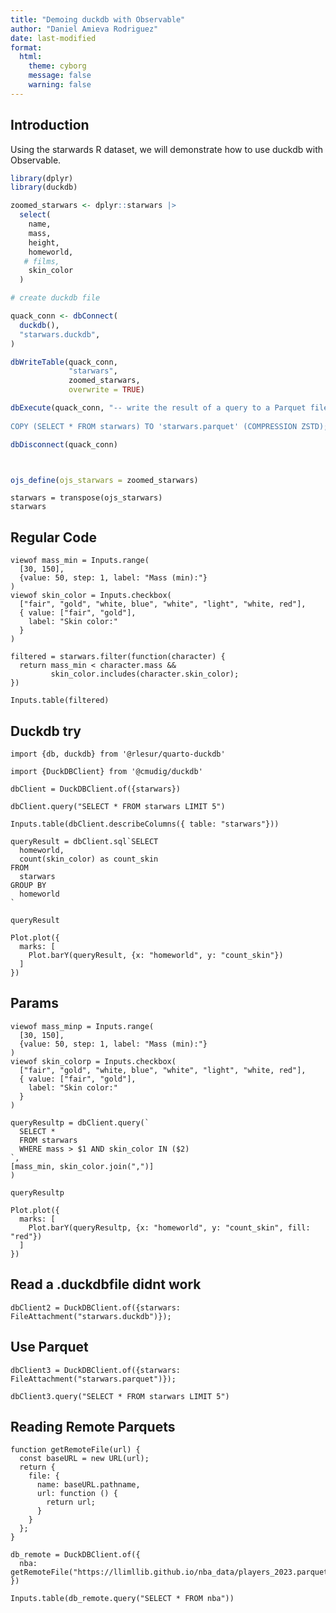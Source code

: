 ```yaml
---
title: "Demoing duckdb with Observable"
author: "Daniel Amieva Rodriguez"
date: last-modified
format:
  html:
    theme: cyborg
    message: false
    warning: false
---
```


## Introduction

Using the starwards R dataset, we will demonstrate how to use duckdb with Observable.

```r
library(dplyr)
library(duckdb)

zoomed_starwars <- dplyr::starwars |> 
  select(
    name,
    mass,
    height,
    homeworld,
   # films,
    skin_color
  )

# create duckdb file

quack_conn <- dbConnect(
  duckdb(),
  "starwars.duckdb",
)

dbWriteTable(quack_conn,
             "starwars",
             zoomed_starwars,
             overwrite = TRUE)

dbExecute(quack_conn, "-- write the result of a query to a Parquet file
          
COPY (SELECT * FROM starwars) TO 'starwars.parquet' (COMPRESSION ZSTD);")

dbDisconnect(quack_conn)



ojs_define(ojs_starwars = zoomed_starwars)

```

```ojs
starwars = transpose(ojs_starwars)
starwars
```

## Regular Code

```ojs
viewof mass_min = Inputs.range(
  [30, 150], 
  {value: 50, step: 1, label: "Mass (min):"}
)
viewof skin_color = Inputs.checkbox(
  ["fair", "gold", "white, blue", "white", "light", "white, red"], 
  { value: ["fair", "gold"], 
    label: "Skin color:"
  }
)
```


```ojs
filtered = starwars.filter(function(character) {
  return mass_min < character.mass &&
         skin_color.includes(character.skin_color);
})
```

```ojs
Inputs.table(filtered)
```

## Duckdb try

```ojs
import {db, duckdb} from '@rlesur/quarto-duckdb'

import {DuckDBClient} from '@cmudig/duckdb'
```


```ojs
dbClient = DuckDBClient.of({starwars})
```

```ojs
dbClient.query("SELECT * FROM starwars LIMIT 5")
```

```ojs
Inputs.table(dbClient.describeColumns({ table: "starwars"}))
```

```ojs
queryResult = dbClient.sql`SELECT
  homeworld,
  count(skin_color) as count_skin
FROM
  starwars
GROUP BY
  homeworld
`

queryResult

```

```ojs
Plot.plot({
  marks: [
    Plot.barY(queryResult, {x: "homeworld", y: "count_skin"})
  ]
})
``` 


## Params

```ojs
viewof mass_minp = Inputs.range(
  [30, 150], 
  {value: 50, step: 1, label: "Mass (min):"}
)
viewof skin_colorp = Inputs.checkbox(
  ["fair", "gold", "white, blue", "white", "light", "white, red"], 
  { value: ["fair", "gold"], 
    label: "Skin color:"
  }
)
```

```ojs
queryResultp = dbClient.query(`
  SELECT *
  FROM starwars
  WHERE mass > $1 AND skin_color IN ($2)
`,
[mass_min, skin_color.join(",")]
)

queryResultp
```

```ojs
Plot.plot({
  marks: [
    Plot.barY(queryResultp, {x: "homeworld", y: "count_skin", fill: "red"})
  ]
})
```

## Read a .duckdbfile didnt work

```ojs

dbClient2 = DuckDBClient.of({starwars: FileAttachment("starwars.duckdb")});
```

## Use Parquet

```ojs
dbClient3 = DuckDBClient.of({starwars: FileAttachment("starwars.parquet")});
```

```ojs
dbClient3.query("SELECT * FROM starwars LIMIT 5")
```

## Reading Remote Parquets

```ojs
function getRemoteFile(url) {
  const baseURL = new URL(url);
  return {
    file: {
      name: baseURL.pathname,
      url: function () {
        return url;
      }
    }
  };
}
```

```ojs
db_remote = DuckDBClient.of({
  nba: getRemoteFile("https://llimllib.github.io/nba_data/players_2023.parquet")
})
```

```ojs
Inputs.table(db_remote.query("SELECT * FROM nba"))
```
